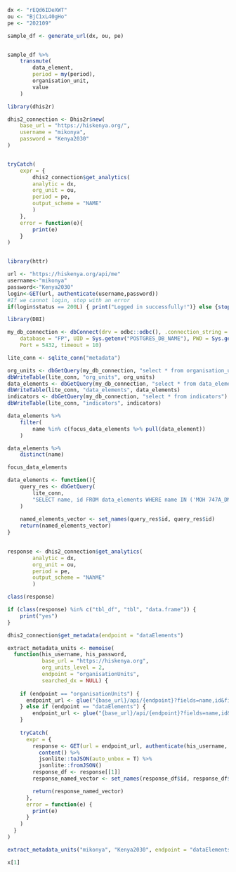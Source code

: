 ```r
dx <- "rEQd6IDeXWT"
ou <- "BjC1xL40gHo"
pe <- "202109"

sample_df <- generate_url(dx, ou, pe)
```
```r

```



```r
sample_df %>% 
    transmute(
        data_element,
        period = my(period),
        organisation_unit,
        value
    )
```


```r
library(dhis2r)

dhis2_connection <- Dhis2r$new(
    base_url = "https://hiskenya.org/",
    username = "mikonya",
    password = "Kenya2030"
)


tryCatch(
    expr = {
        dhis2_connection$get_analytics(
        analytic = dx,
        org_unit = ou,
        period = pe,
        output_scheme = "NAME"
        )
    },
    error = function(e){
        print(e)
    }
)


library(httr)

url <- "https://hiskenya.org/api/me"
username<-"mikonya"
password<-"Kenya2030"
login<-GET(url, authenticate(username,password))
#If we cannot login, stop with an error
if(login$status == 200L) { print("Logged in successfully!")} else {stop("Could not login")}
```

```r
library(DBI)

my_db_connection <- dbConnect(drv = odbc::odbc(), .connection_string = "Driver={PostgreSQL ANSI(x64)};", 
    database = "FP", UID = Sys.getenv("POSTGRES_DB_NAME"), PWD = Sys.getenv("POSTGRES_DB_PASSWORD"), 
    Port = 5432, timeout = 10)

lite_conn <- sqlite_conn("metadata")

org_units <- dbGetQuery(my_db_connection, "select * from organisation_units")
dbWriteTable(lite_conn, "org_units", org_units)
data_elements <- dbGetQuery(my_db_connection, "select * from data_elements")
dbWriteTable(lite_conn, "data_elements", data_elements)
indicators <- dbGetQuery(my_db_connection, "select * from indicators")
dbWriteTable(lite_conn, "indicators", indicators)


```


```r
data_elements %>% 
    filter(
        name %in% c(focus_data_elements %>% pull(data_element))
    )

data_elements %>% 
    distinct(name)

```
```r
focus_data_elements
```


```r
data_elements <- function(){
    query_res <- dbGetQuery(
        lite_conn, 
        "SELECT name, id FROM data_elements WHERE name IN ('MOH 747A_DMPA-IM', 'MOH 747A_DMPA-SC');"
    ) 
    
    named_elements_vector <- set_names(query_res$id, query_res$id)
    return(named_elements_vector)
} 
    
```



```r
response <- dhis2_connection$get_analytics(
        analytic = dx,
        org_unit = ou,
        period = pe,
        output_scheme = "NAhME"
        )

class(response)

if (class(response) %in% c("tbl_df", "tbl", "data.frame")) {
    print("yes")
}
```


```r
dhis2_connection$get_metadata(endpoint = "dataElements")

extract_metadata_units <- memoise(
  function(his_username, his_password,
           base_url = "https://hiskenya.org", 
           org_units_level = 2, 
           endpoint = "organisationUnits", 
           searched_dx = NULL) {
      
    if (endpoint == "organisationUnits") {
      endpoint_url <- glue("{base_url}/api/{endpoint}?fields=name,id&filter=level:in:[{org_units_level}]&paging=false")
    } else if (endpoint == "dataElements") {
        endpoint_url <- glue("{base_url}/api/{endpoint}?fields=name,id&filter=name:like:{searched_dx}&paging=false")
    }
      
    tryCatch(
      expr = {
        response <- GET(url = endpoint_url, authenticate(his_username, his_password)) %>%
          content() %>%
          jsonlite::toJSON(auto_unbox = T) %>%
          jsonlite::fromJSON()
        response_df <- response[[1]]
        response_named_vector <- set_names(response_df$id, response_df$name)

        return(response_named_vector)
      },
      error = function(e) {
        print(e)
      }
    )
  }
)

extract_metadata_units("mikonya", "Kenya2030", endpoint = "dataElements", searched_dx = "747A") -> x

x[1]
```





















